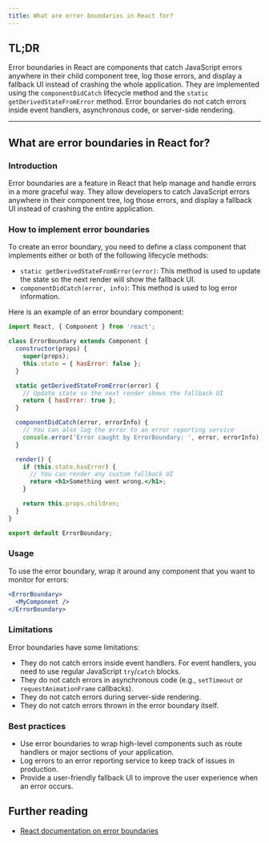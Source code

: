 ```yaml
---
title: What are error boundaries in React for?
---
```


## TL;DR

Error boundaries in React are components that catch JavaScript errors anywhere in their child component tree, log those errors, and display a fallback UI instead of crashing the whole application. They are implemented using the `componentDidCatch` lifecycle method and the `static getDerivedStateFromError` method. Error boundaries do not catch errors inside event handlers, asynchronous code, or server-side rendering.

---

## What are error boundaries in React for?

### Introduction

Error boundaries are a feature in React that help manage and handle errors in a more graceful way. They allow developers to catch JavaScript errors anywhere in their component tree, log those errors, and display a fallback UI instead of crashing the entire application.

### How to implement error boundaries

To create an error boundary, you need to define a class component that implements either or both of the following lifecycle methods:

- `static getDerivedStateFromError(error)`: This method is used to update the state so the next render will show the fallback UI.
- `componentDidCatch(error, info)`: This method is used to log error information.

Here is an example of an error boundary component:

```jsx
import React, { Component } from 'react';

class ErrorBoundary extends Component {
  constructor(props) {
    super(props);
    this.state = { hasError: false };
  }

  static getDerivedStateFromError(error) {
    // Update state so the next render shows the fallback UI
    return { hasError: true };
  }

  componentDidCatch(error, errorInfo) {
    // You can also log the error to an error reporting service
    console.error('Error caught by ErrorBoundary: ', error, errorInfo);
  }

  render() {
    if (this.state.hasError) {
      // You can render any custom fallback UI
      return <h1>Something went wrong.</h1>;
    }

    return this.props.children;
  }
}

export default ErrorBoundary;
```

### Usage

To use the error boundary, wrap it around any component that you want to monitor for errors:

```jsx
<ErrorBoundary>
  <MyComponent />
</ErrorBoundary>
```

### Limitations

Error boundaries have some limitations:

- They do not catch errors inside event handlers. For event handlers, you need to use regular JavaScript `try`/`catch` blocks.
- They do not catch errors in asynchronous code (e.g., `setTimeout` or `requestAnimationFrame` callbacks).
- They do not catch errors during server-side rendering.
- They do not catch errors thrown in the error boundary itself.

### Best practices

- Use error boundaries to wrap high-level components such as route handlers or major sections of your application.
- Log errors to an error reporting service to keep track of issues in production.
- Provide a user-friendly fallback UI to improve the user experience when an error occurs.

## Further reading

- [React documentation on error boundaries](https://react.dev/reference/react/Component#catching-rendering-errors-with-an-error-boundary)
